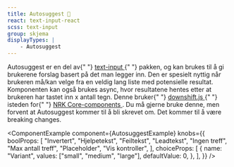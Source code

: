 ```yaml
---
title: ­Autosuggest 🧪
react: text-input-react
scss: text-input
group: skjema
displayTypes: |
    - Autosuggest
---
```



<Ingress>
    Autosuggest er en del av{" "}
    <a className="jkl-link" href="/komponenter/textinput">
        text-input
    </a>{" "}
    pakken, og kan brukes til å gi brukerene forslag basert på det man legger inn. Den er spesielt nyttig når brukeren
    må/kan velge fra en veldig lang liste med potensielle resultat. Komponenten kan også brukes async, hvor resultatene
    hentes etter at brukeren har tastet inn x antall tegn.
</Ingress>

<Experimental>
    Denne bruker{" "}
    <a className="jkl-link jkl-link--external" href="https://github.com/downshift-js/downshift">
        downshift.js
    </a>{" "}
    isteden for{" "}
    <a
        className="jkl-link jkl-link--external"
        href="https://static.nrk.no/core-components/latest/index.html?core-suggest/readme.md"
    >
        NRK Core-components
    </a>
    . Du må gjerne bruke denne, men forvent at Autosuggest kommer til å bli skrevet om. Det kommer til å være breaking changes.
</Experimental>

<ComponentExample
    component={AutosuggestExample}
    knobs={{
        boolProps: [
            "Invertert",
            "Hjelpetekst",
            "Feiltekst",
            "Leadtekst",
            "Ingen treff",
            "Max antall treff",
            "Placeholder",
            "Vis kontroller",
        ],
        choiceProps: [
            {
                name: "Variant",
                values: ["small", "medium", "large"],
                defaultValue: 0,
            },
        ],
    }}
/>
